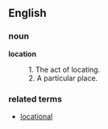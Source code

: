 ==English==

===noun===

'''location'''

:1. The act of locating.
:2. A particular place.


===related terms===

* [[locational]]